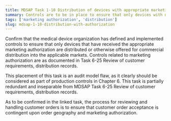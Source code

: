```yaml
---
title: MDSAP Task 1-10 Distribution of devices with appropriate marketing authorization
summary: Controls are to be in place to ensure that only devices with marketing authorization are distributed and made available for commercial distribution.
tags: ['marketing authorization', 'distribution']
slug: mdsap-1-10-distribution-with-authorization
---
```


<RegLang>
Confirm that the medical device organization has defined and implemented controls to ensure that only devices that have received the appropriate marketing authorization are distributed or otherwise offered for commercial distribution into the applicable markets. 
</RegLang>

<ReportLang>
Controls related to marketing authorization are as documented in Task 6-25 Review of customer requirements, distribution records.
</ReportLang>

This placement of this task is an audit model flaw, as it clearly should be considered as part of production controls in Chapter 6. This task is partially redundant and inseparable from <QLink>MDSAP Task 6-25 Review of customer requirements, distribution records</QLink>.

As to be confirmed in the linked task, the process for reviewing and handling customer orders is to ensure that customer order acceptance is contingent upon order geography and marketing authorization.




